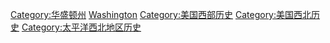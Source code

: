 [[Category:华盛顿州|Category:华盛顿州]]
[[Category:美國各州歷史|Washington]]
[[Category:美国西部历史|Category:美国西部历史]]
[[Category:美国西北历史|Category:美国西北历史]]
[[Category:太平洋西北地区历史|Category:太平洋西北地区历史]]